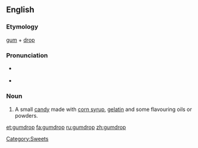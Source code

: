 ==English==
{{wikipedia}}

===Etymology===
[[gum]] + [[drop]]

===Pronunciation===
* {{a|RP}} {{IPA|/ˈgʌm.drɒp/}}
* {{a|US}} {{IPA|/ˈgʌm.drɑːp/}}

===Noun===
{{en-noun}}

# A small [[candy]] made with [[corn syrup]], [[gelatin]] and some flavouring oils or powders.

[[Category:Sweets]]

[[et:gumdrop]]
[[fa:gumdrop]]
[[ru:gumdrop]]
[[zh:gumdrop]]